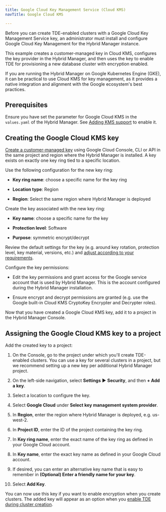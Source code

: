 ```yaml
---
title: Google Cloud Key Management Service (Cloud KMS)
navTitle: Google Cloud KMS

---
```


Before you can create TDE-enabled clusters with a Google Cloud Key Management Service key, an administrator must install and configure Google Cloud Key Management for the Hybrid Manager instance.

This example creates a customer-managed key in Cloud KMS, configures the key provider in the Hybrid Manager, and then uses the key to enable TDE for provisioning a new database cluster with encryption enabled.

If you are running the Hybrid Manager on Google Kubernetes Engine (GKE), it can be practical to use Cloud KMS for key management, as it provides a native integration and alignment with the Google ecosystem's best practices.

## Prerequisites

Ensure you have set the parameter for Google Cloud KMS in the `values.yaml` of the Hybrid Manager. See [Adding KMS support](adding_kms_support.mdx) to enable it.  

## Creating the Google Cloud KMS key

[Create a customer-managed key](https://cloud.google.com/kms/docs/create-encryption-keys) using Google Cloud Console, CLI or API in the same project and region where the Hybrid Manager is installed. A key exists on exactly one key ring tied to a specific location.

Use the following configuration for the new key ring:

-   **Key ring name**: choose a specific name for the key ring

-   **Location type**: Region

-   **Region**: Select the same region where Hybrid Manager is deployed

Create the key associated with the new key ring:

-   **Key name**: choose a specific name for the key

-   **Protection level**: Software

-   **Purpose**: symmetric encrypt/decrypt

Review the default settings for the key (e.g. around key rotation, protection level, key material, versions, etc.) and [adjust according to your requirements](https://cloud.google.com/kms/docs/create-key).

Configure the key permissions:

-   Edit the key permissions and grant access for the Google service account that is used by Hybrid Manager. This is the account configured during the Hybrid Manager installation. 

-   Ensure encrypt and decrypt permissions are granted (e.g. use the Google built-in Cloud KMS CryptoKey Encrypter and Decrypter roles).

Now that you have created a Google Cloud KMS key, add it to a project in the Hybrid Manager Console.

## Assigning the Google Cloud KMS key to a project

Add the created key to a project:

1.  On the Console, go to the project under which you'll create TDE-enabled clusters. 
    You can use a key for several clusters in a project, but we recommend setting up a new key per additional Hybrid Manager project.

2.  On the left-side navigation, select **Settings** ► **Security**, and then **+ Add a key**. 

3.  Select a location to configure the key.

4.  Select **Google Cloud** under **Select key management system provider**.

5.  In **Region**, enter the region where Hybrid Manager is deployed, e.g. us-west-2. 

6.  In **Project ID**, enter the ID of the project containing the key ring.

7.  In **Key ring name**, enter the exact name of the key ring as defined in your Google Cloud account.

8.  In **Key name**, enter the exact key name as defined in your Google Cloud account.

9.  If desired, you can enter an alternative key name that is easy to remember in **(Optional) Enter a friendly name for your key**.

10. Select **Add Key**.

You can now use this key if you want to enable encryption when you create clusters. The added key will appear as an option when you [enable TDE during cluster creation](../cluster-management/create-clusters/additional-settings.mdx#security).
